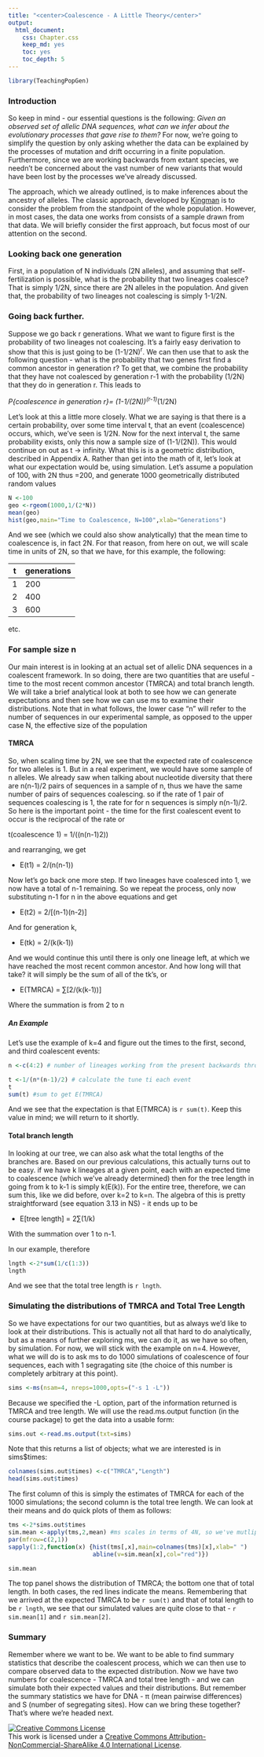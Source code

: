 ```yaml
---
title: "<center>Coalescence - A Little Theory</center>"
output:
  html_document:
    css: Chapter.css
    keep_md: yes
    toc: yes
    toc_depth: 5
---
```


```r
library(TeachingPopGen)


```


### Introduction

So keep in mind - our essential questions is the following:  *Given an observed set of allelic DNA sequences, what can we infer about the evolutionary processes that gave rise to them?*  For now, we're going to simplify the question by only asking whether the data can be explained by the processes of mutation and drift occurring in a finite population.  Furthermore, since we are working backwards from extant species, we needn't be concerned about the vast number of new variants that would have been lost by the processes we've already discussed.

The approach, which we already outlined, is to make inferences about the ancestry of alleles.  The classic approach, developed by [Kingman](1982) is to consider the problem from the standpoint of the whole population.  However, in most cases, the data one works from consists of a sample drawn from that data.   We will briefly consider the first approach, but focus most of our attention on the second.

### Looking back one generation

First, in a population of N individuals (2N alleles), and assuming that self-fertilization is possible, what is the probability that two lineages coalesce?  That is simply 1/2N, since there are 2N alleles in the population.  And given that, the probability of two lineages not coalescing is simply 1-1/2N.

### Going back further.

Suppose we go back r generations.  What we want to figure first is the probability of two lineages not coalescing.  It's a fairly easy derivation to show that this is just going to be (1-1/2N)^r^.  We can then use that to ask the following question - what is the probability that two genes first find a common ancestor in generation r?  To get that, we combine the probability that they have not coalesced by generation r-1 with the probability (1/2N) that they do in generation r.  This leads to

*P{coalescence in generation r}= (1-1/(2N))^(r-1)^*(1/2N)

Let's look at this a little more closely.  What we are saying is that there is a certain probability, over some time interval t, that an event (coalescence) occurs, which, we've seen is 1/2N.  Now for the next interval t, the same probability exists, only this now a sample size of (1-1/(2N)).  This would continue on out as t -> infinity.  What this is is a geometric distribution, described in Appendix A.  Rather than get into the math of it, let's look at what our expectation would be, using simulation.  Let's assume a population of 100, with 2N thus =200, and generate 1000 geometrically distributed random values
```r
N <-100
geo <-rgeom(1000,1/(2*N))
mean(geo)
hist(geo,main="Time to Coalescence, N=100",xlab="Generations")
```
And we see (which we could also show analytically) that the mean time to coalescence is, in fact 2N.  For that reason, from here on out, we will scale time in units of 2N, so that we have, for this example, the following:

t | generations
---|---
1|200
2|400
3|600

etc.  

### For sample size n

Our main interest is in looking at an actual set of allelic DNA sequences in a coalescent framework.  In so doing, there are two quantities that are useful - time to the most recent common ancestor (TMRCA) and total branch length.  We will take a brief analytical look at both to see how we can generate expectations and then see how we can use ms to examine their distributions.  Note that in what follows, the lower case "n" will refer to the number of sequences in our experimental sample, as opposed to the upper case N, the effective size of the population

#### TMRCA

So, when scaling time by 2N, we see that the expected rate of coalescence for two alleles is 1.  But in a real experiment, we would have some sample of n alleles.  We already saw when talking about nucleotide diversity that there are n(n-1)/2 pairs of sequences in a sample of n, thus we have the same number of pairs of sequences coalescing.  so if the rate of 1 pair of sequences coalescing is 1, the rate for for n sequences is simply n(n-1)/2.  So here is the important point - the time for the first coalescent event to occur is the reciprocal of the rate or

t(coalescence 1) = 1/((n(n-1)2))

and rearranging, we get

* E(t1) = 2/(n(n-1))


Now let's go back one more step.  If two lineages have coalesced into 1, we now have a total of n-1 remaining.  So we repeat the process, only now substituting n-1 for n in the above equations and get

* E(t2) = 2/[(n-1)(n-2)]

And for generation k,

* E(tk) = 2/(k(k-1))

And we would continue this until there is only one lineage left, at which we have reached the most recent common ancestor.  And how long will that take?  it will simply be the sum of all of the tk's, or

* E(TMRCA) = ∑[2/(k(k-1))]

Where the summation is from 2 to n

##### An Example

Let's use the example of k=4 and figure out the times to the first, second, and third coalescent events:

```r
n <-c(4:2) # number of lineages working from the present backwards through the coalescent events

t <-1/(n*(n-1)/2) # calculate the tune ti each event
t
sum(t) #sum to get E(TMRCA)
```

And we see that the expectation is that E(TMRCA)  is `r sum(t)`.  Keep this value in mind; we will return to it shortly.

#### Total branch length

In looking at our tree, we can also ask what the total lengths of the branches are.  Based on our previous calculations, this actually turns out to be easy.  if we have k lineages at a given point, each with an expected time to coalescence (which we've already determined) then for the tree length in going from k to k-1 is simply k(E(k)).  For the entire tree, therefore, we can sum this, like we did before, over k=2 to k=n.  The algebra of this is pretty straightforward (see equation 3.13 in NS) - it ends up to be

* E[tree length] = 2∑(1/k)

With the summation over 1 to n-1.

In our example, therefore
```r
lngth <-2*sum(1/c(1:3))
lngth
```
And we see that the total tree length is `r lngth`.

### Simulating the distributions of TMRCA and Total Tree Length

So we have expectations for our two quantities, but as always we'd like to look at their distributions.  This is actually not all that hard to do analytically, but as a means of further exploring ms, we can do it, as we have so often, by simulation.  For now, we will stick with the example on n=4.  However, what we will do is to ask ms to do 1000 simulations of coalescence of four sequences, each with 1 segragating site (the choice of this number is completely arbitrary at this point).

```r
sims <-ms(nsam=4, nreps=1000,opts=("-s 1 -L"))
```
Because we specified the -L option, part of the information returned is TMRCA and tree length.  We will use the read.ms.output function (in the course package) to get the data into a usable form:
```r
sims.out <-read.ms.output(txt=sims)

```
Note that this returns a list of objects; what we are interested is in sims$times:

```r
colnames(sims.out$times) <-c("TMRCA","Length")
head(sims.out$times)

```
The first column of this is simply the estimates of TMRCA for each of the 1000 simulations; the second column is the total tree length.  We can look at their means and do quick plots of them as follows:

```r
tms <-2*sims.out$times
sim.mean <-apply(tms,2,mean) #ms scales in terms of 4N, so we've mutliplied by 2 for comparison's sake.
par(mfrow=c(2,1))
sapply(1:2,function(x) {hist(tms[,x],main=colnames(tms)[x],xlab=" ")
                        abline(v=sim.mean[x],col="red")})

sim.mean
```



The top panel shows the distribution of TMRCA; the bottom one that of total length. In both cases, the red lines indicate the means. Remembering that we arrived at the expected TMRCA to be `r sum(t)` and that of total length to be `r lngth`, we see that our simulated values are quite close to that - `r sim.mean[1]` and `r sim.mean[2]`.

### Summary

Remember where we want to be.  We want to be able to find summary statistics that describe the coalescent process, which we can then use to compare observed data to the expected distribution.  Now we have two numbers for coalescence - TMRCA and total tree length - and we can simulate both their expected values and their distributions.  But remember the summary statistics we have for DNA - π (mean pairwise differences) and S (number of segregating sites).  How can we bring these together?  That's where we're headed next.

<a rel="license" href="http://creativecommons.org/licenses/by-nc-sa/4.0/deed.en_US"><img alt="Creative Commons License" style="border-width:0" src="http://i.creativecommons.org/l/by-nc-sa/4.0/88x31.png" /></a><br />This work is licensed under a <a rel="license" href="http://creativecommons.org/licenses/by-nc-sa/4.0/deed.en_US">Creative Commons Attribution-NonCommercial-ShareAlike 4.0 International License</a>.
